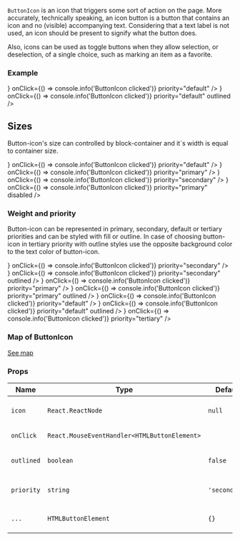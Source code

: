 
`ButtonIcon` is an icon that triggers some sort of action on the page.
More accurately, technically speaking, an icon button is a button that contains an icon and no (visible) accompanying text.
Considering that a text label is not used, an icon should be present to signify what the button does.

Also, icons can be used as toggle buttons when they allow selection, or deselection, of a single choice, such as marking an item as a favorite.

### Example

<Playground>
  <ButtonIcon
    icon={<IconSearch />}
    onClick={() => console.info('ButtonIcon clicked')}
    priority="default"
  />
  <ButtonIcon
    icon={<IconSearch />}
    onClick={() => console.info('ButtonIcon clicked')}
    priority="default"
    outlined
  />
</Playground>

## Sizes

Button-icon's size can controlled by block-container and it`s width is equal to container size.

<Playground>
  <block.N>
    <ButtonIcon
      icon={<IconSearch />}
      onClick={() => console.info('ButtonIcon clicked')}
      priority="default"
    />
  </block.N>
  <block.XS>
    <ButtonIcon
      icon={<IconEyeOpened />}
      onClick={() => console.info('ButtonIcon clicked')}
      priority="primary"
    />
  </block.XS>
  <block.S>
    <ButtonIcon
      icon={<IconSearch />}
      onClick={() => console.info('ButtonIcon clicked')}
      priority="secondary"
    />
  </block.S>
  <block.M>
    <ButtonIcon
      icon={<IconEyeOpened />}
      onClick={() => console.info('ButtonIcon clicked')}
      priority="primary"
      disabled
    />
  </block.M>
</Playground>

### Weight and priority

Button-icon can be represented in primary, secondary, default or tertiary priorities and can be styled with fill or outline.
In case of choosing button-icon in tertiary priority with outline styles use the opposite background color to the text color of button-icon.

<Playground>
  <ButtonIcon
    icon={<IconSearch />}
    onClick={() => console.info('ButtonIcon clicked')}
    priority="secondary"
  />
  <ButtonIcon
    icon={<IconSearch />}
    onClick={() => console.info('ButtonIcon clicked')}
    priority="secondary"
    outlined
  />
  <ButtonIcon
    icon={<IconSearch />}
    onClick={() => console.info('ButtonIcon clicked')}
    priority="primary"
  />
  <ButtonIcon
    icon={<IconSearch />}
    onClick={() => console.info('ButtonIcon clicked')}
    priority="primary"
    outlined
  />
  <ButtonIcon
    icon={<IconSearch />}
    onClick={() => console.info('ButtonIcon clicked')}
    priority="default"
  />
  <ButtonIcon
    icon={<IconSearch />}
    onClick={() => console.info('ButtonIcon clicked')}
    priority="default"
    outlined
  />
  <ButtonIcon
    icon={<IconSearch />}
    onClick={() => console.info('ButtonIcon clicked')}
    priority="tertiary"
  />
</Playground>

### Map of ButtonIcon

<a href="/package/woly/component/button-icon-map">See map</a>

### Props

| Name       | Type                                         | Default       | Description                                        |
| ---------- | -------------------------------------------- | ------------- | -------------------------------------------------- |
| `icon`     | `React.ReactNode`                            | `null`        | Set the icon component inside the button           |
| `onClick`  | `React.MouseEventHandler<HTMLButtonElement>` |               | Callback when button clicked                       |
| `outlined` | `boolean`                                    | `false`       | Change button-icon`s view from filled to outlined  |
| `priority` | `string`                                     | `'secondary'` | Priority prop to style ButtonIcon component        |
| `...`      | `HTMLButtonElement`                          | `{}`          | Other props are inherited from `HTMLButtonElement` |

